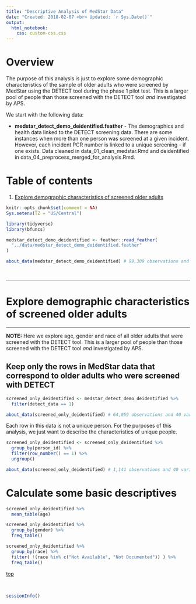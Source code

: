 ```yaml
---
title: "Descriptive Analysis of MedStar Data"
date: "Created: 2018-02-07 <br> Updated: `r Sys.Date()`"
output: 
  html_notebook:
    css: custom-css.css
---
```


# Overview

The purpose of this analysis is just to explore some demographic characteristics of the sample of older adults who were screened by MedStar using the DETECT tool during the phase 1 pilot test. This is a larger pool of people than those screened with the DETECT tool _and_ investigated by APS.

We start with the following data:

* **medstar_detect_demo_deidentified.feather** - The demographics and health data linked to the DETECT screening data. There are some instances when more than one person was screened at a given incident. However, each incident PCR number is linked to a unique screening - if one exists. Data cleaned in data_01_clean_medstar.Rmd and deidentified in data_04_preprocess_merged_for_analysis.Rmd. 


# Table of contents

1. [Explore demographic characteristics of screened older adults](#demographics)    
    

```r
knitr::opts_chunk$set(comment = NA)
Sys.setenv(TZ = "US/Central")
```

```r
library(tidyverse)
library(bfuncs)
```


```r
medstar_detect_demo_deidentified <- feather::read_feather(
  "../data/medstar_detect_demo_deidentified.feather"
)
```

```r
about_data(medstar_detect_demo_deidentified) # 99,309 observations and 40 variables
```

&nbsp;










------------------------------------------------------------------------------

# Explore demographic characteristics of screened older adults {#demographics}

-------------------------------------------------------------------------------

**NOTE:** Here we explore age, gender and race of all older adults that were screened with the DETECT tool. This is a larger pool of people than those screened with the DETECT tool _and_ investigated by APS.

## Keep only the rows in MedStar data that correspond to older adults who were screened with DETECT

```r
screened_only_deidentified <- medstar_detect_demo_deidentified %>% 
  filter(detect_data == 1)
```

```r
about_data(screened_only_deidentified) # 64,059 observations and 40 variables
```


Each row in this data is not a unique person. For the purposes of this analysis, we just want to describe the characteristics of unique people.

```r
screened_only_deidentified <- screened_only_deidentified %>% 
  group_by(person_id) %>% 
  filter(row_number() == 1) %>% 
  ungroup()
```

```r
about_data(screened_only_deidentified) # 1,141 observations and 40 variables
```


# Calculate some basic descriptives

```r
screened_only_deidentified %>% 
  mean_table(age)
```

```r
screened_only_deidentified %>% 
  group_by(gender) %>% 
  freq_table()
```

```r
screened_only_deidentified %>% 
  group_by(race) %>% 
  filter( !(race %in% c("Not Available", "Not Documented")) ) %>% 
  freq_table()
```

[top](#top)

&nbsp;

```r
sessionInfo()
```
